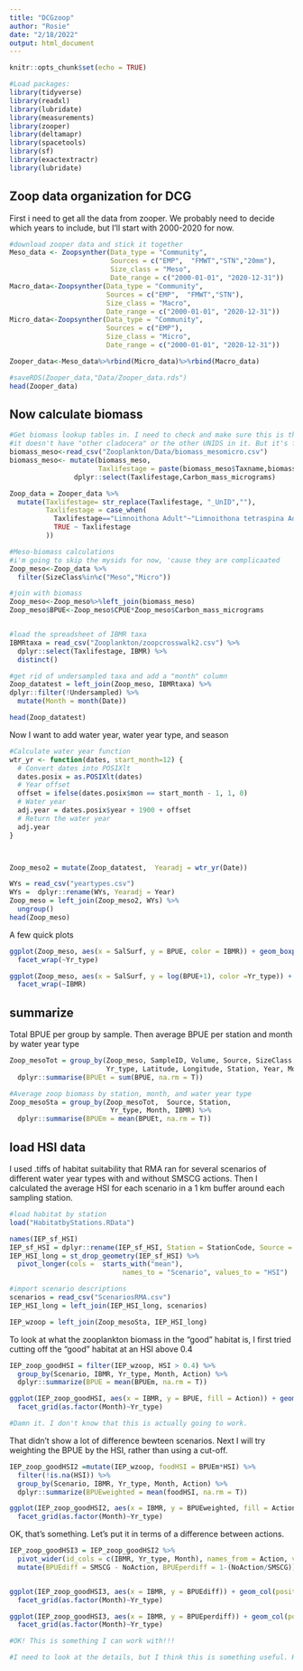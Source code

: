 ```yaml
---
title: "DCGzoop"
author: "Rosie"
date: "2/18/2022"
output: html_document
---
```


```r
knitr::opts_chunk$set(echo = TRUE)

#Load packages:
library(tidyverse)
library(readxl)
library(lubridate)
library(measurements)
library(zooper)
library(deltamapr)
library(spacetools)
library(sf)
library(exactextractr)
library(lubridate)

```

## Zoop data organization for DCG

First i need to get all the data from zooper. We probably need to decide which years to include, but I'll start with 2000-2020 for now. 

```r


#download zooper data and stick it together
Meso_data <- Zoopsynther(Data_type = "Community",
                         Sources = c("EMP",  "FMWT","STN","20mm"),
                         Size_class = "Meso",
                         Date_range = c("2000-01-01", "2020-12-31"))
Macro_data<-Zoopsynther(Data_type = "Community",
                        Sources = c("EMP",  "FMWT","STN"),
                        Size_class = "Macro",
                        Date_range = c("2000-01-01", "2020-12-31"))
Micro_data<-Zoopsynther(Data_type = "Community",
                        Sources = c("EMP"),
                        Size_class = "Micro",
                        Date_range = c("2000-01-01", "2020-12-31"))

Zooper_data<-Meso_data%>%rbind(Micro_data)%>%rbind(Macro_data)

#saveRDS(Zooper_data,"Data/Zooper_data.rds")
head(Zooper_data)

```

## Now calculate biomass



```r

#Get biomass lookup tables in. I need to check and make sure this is the most recent version. 
#it doesn't have "other cladocera" or the other UNIDS in it. But it's find to demo.
biomass_meso<-read_csv("Zooplankton/Data/biomass_mesomicro.csv")
biomass_meso<- mutate(biomass_meso,
                      Taxlifestage = paste(biomass_meso$Taxname,biomass_meso$Lifestage,sep=" "))%>%
                dplyr::select(Taxlifestage,Carbon_mass_micrograms)

Zoop_data = Zooper_data %>%
  mutate(Taxlifestage= str_replace(Taxlifestage, "_UnID",""),
         Taxlifestage = case_when(
           Taxlifestage=="Limnoithona Adult"~"Limnoithona tetraspina Adult",
           TRUE ~ Taxlifestage
         ))

#Meso-biomass calculations
#i'm going to skip the mysids for now, 'cause they are complicaated
Zoop_meso<-Zoop_data %>%
  filter(SizeClass%in%c("Meso","Micro"))

#join with biomass
Zoop_meso<-Zoop_meso%>%left_join(biomass_meso)
Zoop_meso$BPUE<-Zoop_meso$CPUE*Zoop_meso$Carbon_mass_micrograms


#load the spreadsheet of IBMR taxa
IBMRtaxa = read_csv("Zooplankton/zoopcrosswalk2.csv") %>%
  dplyr::select(Taxlifestage, IBMR) %>%
  distinct()

#get rid of undersampled taxa and add a "month" column
Zoop_datatest = left_join(Zoop_meso, IBMRtaxa) %>%
dplyr::filter(!Undersampled) %>%
  mutate(Month = month(Date))

head(Zoop_datatest)

```

Now I want to add water year, water year type, and season

```r
#Calculate water year function
wtr_yr <- function(dates, start_month=12) {
  # Convert dates into POSIXlt
  dates.posix = as.POSIXlt(dates)
  # Year offset
  offset = ifelse(dates.posix$mon == start_month - 1, 1, 0)
  # Water year
  adj.year = dates.posix$year + 1900 + offset
  # Return the water year
  adj.year
}



Zoop_meso2 = mutate(Zoop_datatest,  Yearadj = wtr_yr(Date))

WYs = read_csv("yeartypes.csv")
WYs =  dplyr::rename(WYs, Yearadj = Year)
Zoop_meso = left_join(Zoop_meso2, WYs) %>%
  ungroup()
head(Zoop_meso)
```

A few quick plots

```r
ggplot(Zoop_meso, aes(x = SalSurf, y = BPUE, color = IBMR)) + geom_boxplot()+
  facet_wrap(~Yr_type)

ggplot(Zoop_meso, aes(x = SalSurf, y = log(BPUE+1), color =Yr_type)) + geom_point()+
  facet_wrap(~IBMR)

```


## summarize

Total BPUE per group by sample. Then average BPUE per station and month by water  year type
```r
Zoop_mesoTot = group_by(Zoop_meso, SampleID, Volume, Source, SizeClass, 
                        Yr_type, Latitude, Longitude, Station, Year, Month, Yearadj, IBMR) %>%
  dplyr::summarise(BPUEt = sum(BPUE, na.rm = T))

#Average zoop biomass by station, month, and water year type
Zoop_mesoSta = group_by(Zoop_mesoTot,  Source, Station,
                         Yr_type, Month, IBMR) %>%
  dplyr::summarise(BPUEm = mean(BPUEt, na.rm = T))


```

## load HSI data

I used .tiffs of habitat suitability that RMA ran for several scenarios of different water year types with and without SMSCG actions. Then I calculated the average HSI for each scenario in a 1 km buffer around each sampling station.

```r
#load habitat by station
load("HabitatbyStations.RData")

names(IEP_sf_HSI)
IEP_sf_HSI = dplyr::rename(IEP_sf_HSI, Station = StationCode, Source = Survey)
IEP_HSI_long = st_drop_geometry(IEP_sf_HSI) %>%
  pivot_longer(cols =  starts_with("mean"),
                            names_to = "Scenario", values_to = "HSI")

#import scenario descriptions
scenarios = read_csv("ScenariosRMA.csv")
IEP_HSI_long = left_join(IEP_HSI_long, scenarios)

IEP_wzoop = left_join(Zoop_mesoSta, IEP_HSI_long)
```

To look at what the zooplankton biomass in the "good" habitat is, I first tried cutting off the "good" habitat at an HSI above 0.4

```r
IEP_zoop_goodHSI = filter(IEP_wzoop, HSI > 0.4) %>%
  group_by(Scenario, IBMR, Yr_type, Month, Action) %>%
  dplyr::summarize(BPUE = mean(BPUEm, na.rm = T))

ggplot(IEP_zoop_goodHSI, aes(x = IBMR, y = BPUE, fill = Action)) + geom_col(position = "dodge")+
  facet_grid(as.factor(Month)~Yr_type)

#Damn it. I don't know that this is actually going to work.

```

That didn't show a lot of difference bewteen scenarios. Next I will try weighting the BPUE by the HSI, rather than using a cut-off. 

```r
IEP_zoop_goodHSI2 =mutate(IEP_wzoop, foodHSI = BPUEm*HSI) %>%
  filter(!is.na(HSI)) %>%
  group_by(Scenario, IBMR, Yr_type, Month, Action) %>%
  dplyr::summarize(BPUEweighted = mean(foodHSI, na.rm = T))

ggplot(IEP_zoop_goodHSI2, aes(x = IBMR, y = BPUEweighted, fill = Action)) + geom_col(position = "dodge")+
  facet_grid(as.factor(Month)~Yr_type)
```

OK, that's something. Let's put it in terms of a difference between actions.

```r
IEP_zoop_goodHSI3 = IEP_zoop_goodHSI2 %>%
  pivot_wider(id_cols = c(IBMR, Yr_type, Month), names_from = Action, values_from = BPUEweighted) %>%
  mutate(BPUEdiff = SMSCG - NoAction, BPUEperdiff = 1-(NoAction/SMSCG))


ggplot(IEP_zoop_goodHSI3, aes(x = IBMR, y = BPUEdiff)) + geom_col(position = "dodge")+
  facet_grid(as.factor(Month)~Yr_type)

ggplot(IEP_zoop_goodHSI3, aes(x = IBMR, y = BPUEperdiff)) + geom_col(position = "dodge")+
  facet_grid(as.factor(Month)~Yr_type)

#OK! This is something I can work with!!!

#I need to look at the details, but I think this is something useful. HIgher values for SMSCG action anyway.

```

